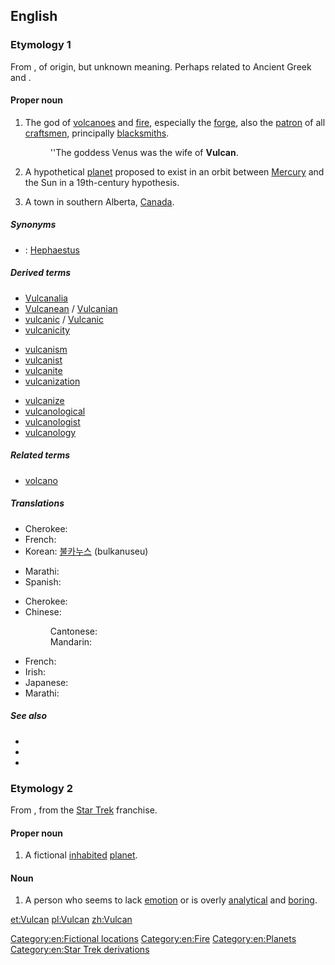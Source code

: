 {{wikipedia|dab=Vulcan}}
{{also|vulcan}}
==English==

===Etymology 1===
From {{etyl|la}} {{term|Vulcanus|Vulcānus|lang=la}}, of {{etyl|ett}} origin, but unknown meaning. Perhaps related to Ancient Greek {{term|πῦρ||fire|tr=pur|lang=grc}} and {{term|καίω||burn|tr=kaiō|lang=grc}}.

====Proper noun====
{{en-proper noun}}

# {{Roman god}} The god of [[volcanoes]] and [[fire]], especially the [[forge]], also the [[patron]] of all [[craftsmen]], principally [[blacksmiths]].
#: ''The goddess Venus was the wife of '''Vulcan'''.
# {{astronomy|historical}} A hypothetical [[planet]] proposed to exist in an orbit between [[Mercury]] and the Sun in a 19th-century hypothesis.
# A town in southern Alberta, [[Canada]].

=====Synonyms=====
* {{qualifier|Roman mythology}}: [[Hephaestus]] {{qualifier|Greek name}}

=====Derived terms=====
{{rel-top3|Terms derived from ''Vulcan''}}
* [[Vulcanalia]]
* [[Vulcanean]] / [[Vulcanian]]
* [[vulcanic]] / [[Vulcanic]]
* [[vulcanicity]]
{{rel-mid3}}
* [[vulcanism]]
* [[vulcanist]]
* [[vulcanite]]
* [[vulcanization]]
{{rel-mid3}}
* [[vulcanize]]
* [[vulcanological]]
* [[vulcanologist]]
* [[vulcanology]]
{{rel-bottom}}

=====Related terms=====
* [[volcano]]

=====Translations=====
{{trans-top|Roman god of fire}}
* Cherokee: {{t-|chr|ᏭᎵᎧᏂ|tr=Wulikani|sc=Cher}}
* French: {{t+|fr|Vulcain|m}}
* Korean: [[불카누스]] (bulkanuseu)
{{trans-mid}}
* Marathi: {{t-|mr|व्हल्कन|m|tr=vhalkana|sc=Deva}}
* Spanish: {{t+|es|Vulcano}}
{{trans-bottom}}

{{trans-top|Theoretical planet}}
* Cherokee: {{t-|chr|ᏭᎵᎧᏂ|tr=Wulikani|sc=Cher}}
* Chinese:
*: Cantonese: {{tø|yue|祝融星|sc=Hani}}
*: Mandarin: {{t|cmn|祝融星|sc=Hani}}
{{trans-mid}}
* French: {{t+|fr|Vulcain}}
* Irish: {{t-|ga|Bolcán}}
* Japanese: {{t-|ja|バルカン}}
* Marathi: {{t-|mr|व्हल्कन|m|tr=vhalkana|sc=Deva}}
{{trans-bottom}}

=====See also=====
* {{pedialite|Vulcan (mythology)}}
* {{pedialite|Vulcan (hypothetical planet)}}
* {{pedialite|Vulcan, Alberta}}

===Etymology 2===
From {{term|Appendix:Star Trek/Vulcan|Vulcan}}, from the [[w:Star Trek|Star Trek]] franchise.

====Proper noun====
{{en-proper noun}}

# A fictional [[inhabited]] [[planet]].

====Noun====
{{en-noun}}

# {{slang|pejorative}} A person who seems to lack [[emotion]] or is overly [[analytical]] and [[boring]].

[[Category:en:Fictional locations]]
[[Category:en:Fire]]
[[Category:en:Planets]]
[[Category:en:Star Trek derivations]]

[[et:Vulcan]]
[[pl:Vulcan]]
[[zh:Vulcan]]